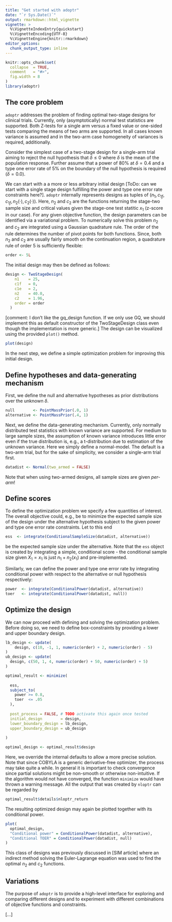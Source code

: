 ```yaml
---
title: "Get started with adoptr"
date: "`r Sys.Date()`"
output: rmarkdown::html_vignette
vignette: >
  %\VignetteIndexEntry{quickstart}
  %\VignetteEncoding{UTF-8}
  %\VignetteEngine{knitr::rmarkdown}
editor_options: 
  chunk_output_type: inline
---
```


```r
knitr::opts_chunk$set(
  collapse  = TRUE,
  comment   = "#>",
  fig.width = 8
)
library(adoptr)
```



## The core problem

`adoptr` addresses the problem of finding optimal two-stage designs
for clinical trials.
Currently, only (asymptotically) normal test statistics are supported.
Both Z-tests for a single arm versus a fixed value or one-sided 
tests comparing the means of two arms are supported.
In all cases known variance is assumed and in the two-arm case homogeneity
of variances is required, additionally.

Consider the simplest case of a two-stage design for a single-arm trial
aiming to reject the null hypothesis that $\delta\leq 0$ where $\delta$ is
the mean of the population response. 
Further assume that a power of 80% at $\delta=0.4$ and a type one error rate
of 5% on the boundary of the null hypothesis is required ($\delta=0.0$).

We can start with a a more or less arbitrary initial design [ToDo: can we start with a single stage design fulfilling the power and type one error rate constraints here?].
`adoptr` internally represents designs as tuples of $(n_1, c_{1f}, c_{1f}, n_2(\cdot), c_2(\cdot))$.
Here, $n_2$ and $c_2$ are the functions returning the stage-two sample size 
and critical values given the stage-one test statitic $x_1$ (z-score in our case).
For any given objective function, the design parameters can be identified via
a variational problem.
To numerically solve this problem $n_2$ and $c_2$ are integrated using
a Gaussian quadrature rule.
The order of the rule determines the number of pivot points for both functions.
Since, both $n_2$ and $c_2$ are usually fairly smooth on the continuation
region, a quadrature rule of order 5 is sufficiently flexible:

```r
order <- 5L
```

The initial design may then be defined as follows:

```r
design <- TwoStageDesign(
    n1    = 25, 
    c1f   = 0,
    c1e   = 2,
    n2    = 40.0, 
    c2    = 1.96,
    order = order
  )
```

[comment: I don't like the gq_design function. If we only use GQ, we should implement this as default constructor of the TwoStageDesign class even though the implementation is more generic.]
The design can be visualized using the provided `plot()` method.

```r
plot(design)
```

In the next step, we define a simple optimization problem for 
improving this initial design.



## Define hypotheses and data-generating mechanism

First, we define the null and alternative hypotheses as
prior distributions over the unknown $\delta$.

```r
null        <- PointMassPrior(.0, 1)
alternative <- PointMassPrior(.4, 1)
```

Next, we define the data-generating mechanism.
Currently, only normally distributed test statistics with known
variance are supported.
For medium to large sample sizes, the assumption of known variance
introduces little error even if the true distribution is, e.g.,
a t-distribution due to estimation of the unknown variance.
Here we simply define a normal-model.
The default is a two-arm trial, but for the sake of simplicity,
we consider a single-arm trial first.

```r
datadist <- Normal(two_armed = FALSE)
```

Note that when using two-armed designs, all sample sizes are given 
*per-arm*!


## Define scores

To define the optimization problem we specify a few quantities of interest.
The overall objective could, e.g., be to minimize the expected sample
size of the design under the alternative hypothesis subject to 
the given power and type one error rate constraints.
Let to this end

```r
ess  <- integrate(ConditionalSampleSize(datadist, alternative))
```

be the expected sample size under the alternative. 
Note that the `ess` object is created by integrating a simple, conditional
score - the conditional sample size given $X_1 = x_1$ is just $n_1 + n_2(x_1)$ and pre-implemented.

Similarly, we can define the power and type one error rate by
integrating conditional power with respect to the alternative or 
null hypothesis respectively:

```r
power  <- integrate(ConditionalPower(datadist, alternative))
toer   <- integrate(ConditionalPower(datadist, null))
```



## Optimize the design

We can now proceed with defining and solving the optimization problem.
Before doing so, we need to define box-constraints by providing a
lower and upper boundary design.

```r
lb_design <- update(
    design, c(10, -1, 1, numeric(order) + 2, numeric(order) - 5)
)
ub_design <- update(
  design, c(50, 1, 4, numeric(order) + 50, numeric(order) + 5)
)
```

```r
optimal_result <- minimize(
  
  ess,
  subject_to(
    power >= 0.8,
    toer  <= .05
  ),
  
  post_process = FALSE, # TODO activate this again once tested
  initial_design        = design,
  lower_boundary_design = lb_design,
  upper_boundary_design = ub_design
  
)

optimal_design <- optimal_result$design
```

Here, we override the internal defaults to allow a more precise solution.
Note that since COBYLA is a generic derivative-free optimizer, the process
may take quite a while. 
In general it is important to check convergence since partial solutions
might be non-smooth or otherwise non-intuitive. 
If the algorithm would not have converged, the function `minimize`
would have thrown a warning message.
All the output that was created by `nloptr` can be regarded by

```r
optimal_result$details$nloptr_return
```

The resulting optimized design may again be plotted together with its
conditional power.

```r
plot(
  optimal_design, 
  "Conditional power" = ConditionalPower(datadist, alternative),
  "Conditional TOER" = ConditionalPower(datadist, null)
)
```

This class of designs was previously discussed in [SIM article] where
an indirect method solving the Euler-Lagrange equation was used to find
the optimal $n_2$ and $c_2$ functions.



## Variations

The purpose of `adoptr` is to provide a high-level interface for exploring 
and comparing different designs and to experiment with different 
combinations of objective functions and constraints.

[...]
